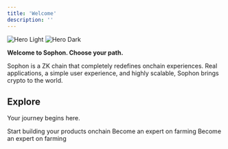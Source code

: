 ```yaml
---
title: 'Welcome'
description: ''
---
```


<img
  className="block dark:hidden"
  src="/images/hero-light.png"
  alt="Hero Light"
/>
<img
  className="hidden dark:block"
  src="/images/hero-light.png"
  alt="Hero Dark"
/>

**Welcome to Sophon. Choose your path.**

Sophon is a ZK chain that completely redefines onchain experiences. Real applications, a simple user experience, and highly scalable, Sophon brings crypto to the world.

## Explore

Your journey begins here.

<CardGroup cols={3}>
  <Card
    title="Build"
    icon="hammer"
    href="build/smart-contracts"
  >
    Start building your products onchain
  </Card>
  <Card
    title="Discover"
    icon="microscope"
    href="discover/farming-intro"
  >
    Become an expert on farming
  </Card>
  <Card
    title="Nodes"
    icon="atom"
    href="nodes/nodes-intro"
  >
    Become an expert on farming
  </Card>
</CardGroup>
